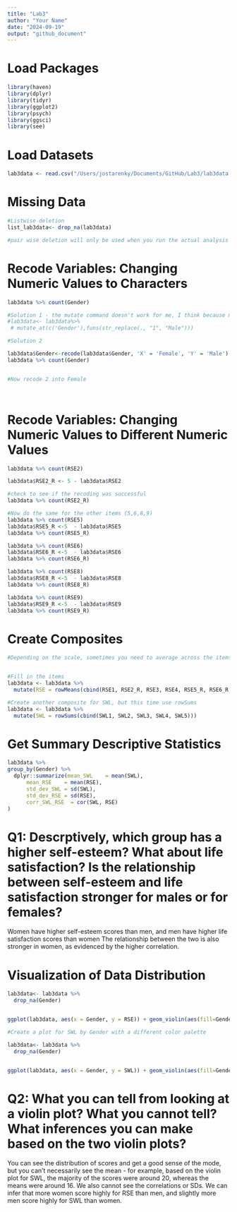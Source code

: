 ```yaml
---
title: "Lab3"
author: "Your Name"
date: "2024-09-19"
output: "github_document"
---
```


# Load Packages
```r
library(haven)
library(dplyr)
library(tidyr)
library(ggplot2)
library(psych)
library(ggsci)
library(see)

```

# Load Datasets
```r

lab3data <- read.csv("/Users/jostarenky/Documents/GitHub/Lab3/lab3data.csv")

```


# Missing Data
```r

#Listwise deletion
list_lab3data<- drop_na(lab3data)

#pair wise deletion will only be used when you run the actual analysis using "na.rm = TRUE"

```

# Recode Variables: Changing Numeric Values to Characters
```r

lab3data %>% count(Gender)

#Solution 1 - the mutate command doesn't work for me, I think because my RStudio can't install the "bruce" package
#lab3data<- lab3data%>%
 # mutate_at(c('Gender'),funs(str_replace(., "1", "Male")))

#Solution 2

lab3data$Gender<-recode(lab3data$Gender, 'X' = 'Female', 'Y' = 'Male')
lab3data %>% count(Gender)


#Now recode 2 into Female




```

# Recode Variables: Changing Numeric Values to Different Numeric Values
```r

lab3data %>% count(RSE2)

lab3data$RSE2_R <- 5 - lab3data$RSE2

#check to see if the recoding was successful
lab3data %>% count(RSE2_R)

#Now do the same for the other items (5,6,8,9)
lab3data %>% count(RSE5)
lab3data$RSE5_R <-5  - lab3data$RSE5
lab3data %>% count(RSE5_R)

lab3data %>% count(RSE6)
lab3data$RSE6_R <-5  - lab3data$RSE6
lab3data %>% count(RSE6_R)

lab3data %>% count(RSE8)
lab3data$RSE8_R <-5  - lab3data$RSE8
lab3data %>% count(RSE8_R)

lab3data %>% count(RSE9)
lab3data$RSE9_R <-5  - lab3data$RSE9
lab3data %>% count(RSE9_R)


```


# Create Composites
```r

#Depending on the scale, sometimes you need to average across the items, other times you might need to sum 


#Fill in the items
lab3data <- lab3data %>%
  mutate(RSE = rowMeans(cbind(RSE1, RSE2_R, RSE3, RSE4, RSE5_R, RSE6_R, RSE7, RSE8_R, RSE9_R, RSE10)))

#Create another composite for SWL, but this time use rowSums
lab3data <- lab3data %>%
  mutate(SWL = rowSums(cbind(SWL1, SWL2, SWL3, SWL4, SWL5)))

```


# Get Summary Descriptive Statistics
```r
lab3data %>% 
group_by(Gender) %>%
  dplyr::summarize(mean_SWL    = mean(SWL),
      mean_RSE    = mean(RSE),
      std_dev_SWL = sd(SWL),
      std_dev_RSE = sd(RSE),
      corr_SWL_RSE  = cor(SWL, RSE)
)

```

# Q1: Descrptively, which group has a higher self-esteem? What about life satisfaction? Is the relationship between self-esteem and life satisfaction stronger for males or for females? 

Women have higher self-esteem scores than men, and men have higher life satisfaction scores than women The relationship between the two is also stronger in women, as evidenced by the higher correlation. 


# Visualization of Data Distribution
```r

lab3data<- lab3data %>%
  drop_na(Gender)


ggplot(lab3data, aes(x = Gender, y = RSE)) + geom_violin(aes(fill=Gender)) + scale_fill_simpsons() + theme_modern()

#Create a plot for SWL by Gender with a different color palette

lab3data<- lab3data %>%
  drop_na(Gender)


ggplot(lab3data, aes(x = Gender, y = SWL)) + geom_violin(aes(fill=Gender)) + scale_fill_cosmic() + theme_modern()

```

# Q2: What you can tell from looking at a violin plot? What you cannot tell? What inferences you can make based on the two violin plots? 

You can see the distribution of scores and get a good sense of the mode, but you can't necessarily see the mean - for example, based on the violin plot for SWL, the majority of the scores were around 20, whereas the means were around 16. We also cannot see the correlations or SDs. We can infer that more women score highly for RSE than men, and slightly more men score highly for SWL than women.
